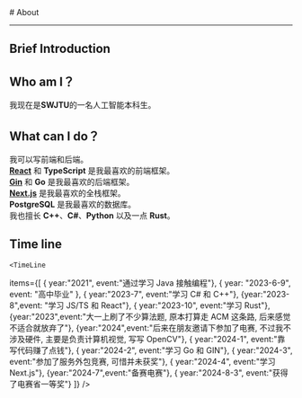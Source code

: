 
<BaseLayout title="About">
  <BaseCard title="About">
# About

---

## Brief Introduction

## Who am I？

我现在是**SWJTU**的一名人工智能本科生。

## What can I do？

我可以写前端和后端。<br/>
**[React](https://react.dev/)** 和 **TypeScript** 是我最喜欢的前端框架。<br/>
**[Gin](https://gin-gonic.com/)** 和 **Go** 是我最喜欢的后端框架。<br/>
**[Next.js](https://nextjs.org/)** 是我最喜欢的全栈框架。<br/>
**PostgreSQL** 是我最喜欢的数据库。<br/>
我也擅长 **C++**、**C#**、**Python** 以及一点 **Rust**。<br/>

## Time line

    <TimeLine

items={[
{ year:"2021", event:"通过学习 Java 接触编程"},
{ year: "2023-6-9", event: "高中毕业" },
{ year:"2023-7", event:"学习 C# 和 C++"},
{year:"2023-8",event: "学习 JS/TS 和 React"},
{ year:"2023-10", event:"学习 Rust"},
{year:"2023",event:"大一上刷了不少算法题, 原本打算走 ACM 这条路, 后来感觉不适合就放弃了"},
{year:"2024",event:"后来在朋友邀请下参加了电赛, 不过我不涉及硬件, 主要是负责计算机视觉, 写写 OpenCV"},
{ year:"2024-1", event:"靠写代码赚了点钱"},
{ year:"2024-2", event:"学习 Go 和 GIN"},
{ year:"2024-3", event:"参加了服务外包竞赛, 可惜并未获奖"},
{ year:"2024-4", event:"学习 Next.js"},
{year:"2024-7",event:"备赛电赛"},
{ year:"2024-8-3", event:"获得了电赛省一等奖"}
]}
/>

  </BaseCard>
</BaseLayout>
